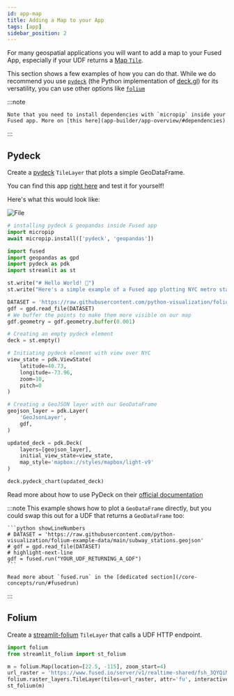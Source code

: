 ```yaml
---
id: app-map
title: Adding a Map to your App
tags: [app]
sidebar_position: 2
---
```


For many geospatial applications you will want to add a map to your Fused App, especially if your UDF returns a [Map `Tile`](/core-concepts/filetile/#map-tiles). 

This section shows a few examples of how you can do that. While we do recommend you use [`pydeck`](/app-builder/app-map/#pydeck) (the Python implementation of [deck.gl](https://deck.gl/)) for its versatility, you can use other options like [`folium`](/app-builder/app-map/#folium)

:::note

    Note that you need to install dependencies with `micropip` inside your Fused app. More on [this here](app-builder/app-overview/#dependencies)
:::


## Pydeck

Create a [pydeck](https://deckgl.readthedocs.io/en/latest/layer.html) `TileLayer` that plots a simple GeoDataFrame.

You can find this app [right here](https://www.fused.io/workbench/apps#app/s/i/fa_3qtkNGx3cLhrvd9h9FjDRz) and test it for yourself!

Here's what this would look like: 


<div style={{textAlign: 'center'}}>
<img src={ImgStdout} alt="File" style={{width: 700}} />
</div>

```python showLineNumbers
# installing pydeck & geopandas inside Fused app
import micropip
await micropip.install(['pydeck', 'geopandas'])

import fused
import geopandas as gpd
import pydeck as pdk
import streamlit as st

st.write("# Hello World! 👋")
st.write("Here's a simple example of a Fused app plotting NYC metro stations")

DATASET = 'https://raw.githubusercontent.com/python-visualization/folium-example-data/main/subway_stations.geojson'
gdf = gpd.read_file(DATASET)
# We buffer the points to make them more visible on our map
gdf.geometry = gdf.geometry.buffer(0.001)

# Creating an empty pydeck element
deck = st.empty()

# Initiating pydeck element with view over NYC
view_state = pdk.ViewState(
    latitude=40.73,
    longitude=-73.96,
    zoom=10,
    pitch=0
)

# Creating a GeoJSON layer with our GeoDataFrame
geojson_layer = pdk.Layer(
    'GeoJsonLayer',
    gdf,
)

updated_deck = pdk.Deck(
    layers=[geojson_layer],
    initial_view_state=view_state,
    map_style='mapbox://styles/mapbox/light-v9'
)

deck.pydeck_chart(updated_deck)
```

Read more about how to use PyDeck on their [official documentation](https://deckgl.readthedocs.io/en/latest/index.html)

:::note
    This example shows how to plot a `GeoDataFrame` directly, but you could swap this out for a UDF that returns a `GeoDataFrame` too:

    ```python showLineNumbers
    # DATASET = 'https://raw.githubusercontent.com/python-visualization/folium-example-data/main/subway_stations.geojson'
    # gdf = gpd.read_file(DATASET)
    # highlight-next-line
    gdf = fused.run("YOUR_UDF_RETURNING_A_GDF")       
    ```

    Read more about `fused.run` in the [dedicated section](/core-concepts/run/#fusedrun)
:::

## Folium

Create a [streamlit-folium](https://folium.streamlit.app/) `TileLayer` that calls a UDF HTTP endpoint.

```python showLineNumbers
import folium
from streamlit_folium import st_folium

m = folium.Map(location=[22.5, -115], zoom_start=4)
url_raster = 'https://www.fused.io/server/v1/realtime-shared/fsh_3QYQiMYzgyV18rUBdrOEpO/run/tiles/{z}/{x}/{y}?dtype_out_raster=png'
folium.raster_layers.TileLayer(tiles=url_raster, attr='fu', interactive=True,).add_to(m)
st_folium(m)
```
